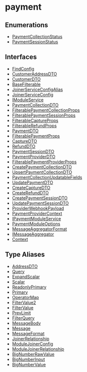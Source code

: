 
# payment

## Enumerations

- [PaymentCollectionStatus](../payment/enums/payment.PaymentCollectionStatus.mdx)
- [PaymentSessionStatus](../payment/enums/payment.PaymentSessionStatus.mdx)

## Interfaces

- [FindConfig](../payment/interfaces/payment.FindConfig.mdx)
- [CustomerAddressDTO](../payment/interfaces/payment.CustomerAddressDTO.mdx)
- [CustomerDTO](../payment/interfaces/payment.CustomerDTO.mdx)
- [BaseFilterable](../payment/interfaces/payment.BaseFilterable.mdx)
- [JoinerServiceConfigAlias](../payment/interfaces/payment.JoinerServiceConfigAlias.mdx)
- [JoinerServiceConfig](../payment/interfaces/payment.JoinerServiceConfig.mdx)
- [IModuleService](../payment/interfaces/payment.IModuleService.mdx)
- [PaymentCollectionDTO](../payment/interfaces/payment.PaymentCollectionDTO.mdx)
- [FilterablePaymentCollectionProps](../payment/interfaces/payment.FilterablePaymentCollectionProps.mdx)
- [FilterablePaymentSessionProps](../payment/interfaces/payment.FilterablePaymentSessionProps.mdx)
- [FilterableCaptureProps](../payment/interfaces/payment.FilterableCaptureProps.mdx)
- [FilterableRefundProps](../payment/interfaces/payment.FilterableRefundProps.mdx)
- [PaymentDTO](../payment/interfaces/payment.PaymentDTO.mdx)
- [FilterablePaymentProps](../payment/interfaces/payment.FilterablePaymentProps.mdx)
- [CaptureDTO](../payment/interfaces/payment.CaptureDTO.mdx)
- [RefundDTO](../payment/interfaces/payment.RefundDTO.mdx)
- [PaymentSessionDTO](../payment/interfaces/payment.PaymentSessionDTO.mdx)
- [PaymentProviderDTO](../payment/interfaces/payment.PaymentProviderDTO.mdx)
- [FilterablePaymentProviderProps](../payment/interfaces/payment.FilterablePaymentProviderProps.mdx)
- [CreatePaymentCollectionDTO](../payment/interfaces/payment.CreatePaymentCollectionDTO.mdx)
- [UpsertPaymentCollectionDTO](../payment/interfaces/payment.UpsertPaymentCollectionDTO.mdx)
- [PaymentCollectionUpdatableFields](../payment/interfaces/payment.PaymentCollectionUpdatableFields.mdx)
- [UpdatePaymentDTO](../payment/interfaces/payment.UpdatePaymentDTO.mdx)
- [CreateCaptureDTO](../payment/interfaces/payment.CreateCaptureDTO.mdx)
- [CreateRefundDTO](../payment/interfaces/payment.CreateRefundDTO.mdx)
- [CreatePaymentSessionDTO](../payment/interfaces/payment.CreatePaymentSessionDTO.mdx)
- [UpdatePaymentSessionDTO](../payment/interfaces/payment.UpdatePaymentSessionDTO.mdx)
- [ProviderWebhookPayload](../payment/interfaces/payment.ProviderWebhookPayload.mdx)
- [PaymentProviderContext](../payment/interfaces/payment.PaymentProviderContext.mdx)
- [IPaymentModuleService](../payment/interfaces/payment.IPaymentModuleService.mdx)
- [PaymentModuleOptions](../payment/interfaces/payment.PaymentModuleOptions.mdx)
- [MessageAggregatorFormat](../payment/interfaces/payment.MessageAggregatorFormat.mdx)
- [IMessageAggregator](../payment/interfaces/payment.IMessageAggregator.mdx)
- [Context](../payment/interfaces/payment.Context.mdx)

## Type Aliases

- [AddressDTO](../payment/types/payment.AddressDTO.mdx)
- [Query](../payment/types/payment.Query.mdx)
- [ExpandScalar](../payment/types/payment.ExpandScalar.mdx)
- [Scalar](../payment/types/payment.Scalar.mdx)
- [ReadonlyPrimary](../payment/types/payment.ReadonlyPrimary.mdx)
- [Primary](../payment/types/payment.Primary.mdx)
- [OperatorMap](../payment/types/payment.OperatorMap.mdx)
- [FilterValue2](../payment/types/payment.FilterValue2.mdx)
- [FilterValue](../payment/types/payment.FilterValue.mdx)
- [PrevLimit](../payment/types/payment.PrevLimit.mdx)
- [FilterQuery](../payment/types/payment.FilterQuery.mdx)
- [MessageBody](../payment/types/payment.MessageBody.mdx)
- [Message](../payment/types/payment.Message.mdx)
- [MessageFormat](../payment/types/payment.MessageFormat.mdx)
- [JoinerRelationship](../payment/types/payment.JoinerRelationship.mdx)
- [ModuleJoinerConfig](../payment/types/payment.ModuleJoinerConfig.mdx)
- [ModuleJoinerRelationship](../payment/types/payment.ModuleJoinerRelationship.mdx)
- [BigNumberRawValue](../payment/types/payment.BigNumberRawValue.mdx)
- [BigNumberInput](../payment/types/payment.BigNumberInput.mdx)
- [BigNumberValue](../payment/types/payment.BigNumberValue.mdx)
